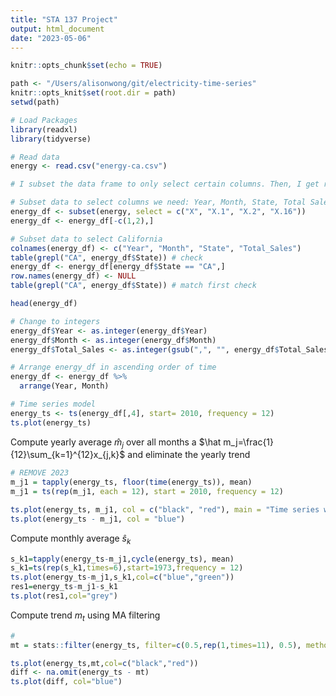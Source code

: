 ```yaml
---
title: "STA 137 Project"
output: html_document
date: "2023-05-06"
---
```


```r
knitr::opts_chunk$set(echo = TRUE)

path <- "/Users/alisonwong/git/electricity-time-series"
knitr::opts_knit$set(root.dir = path)
setwd(path)

# Load Packages 
library(readxl)
library(tidyverse)
```

```r

# Read data 
energy <- read.csv("energy-ca.csv")

# I subset the data frame to only select certain columns. Then, I get rid of the first two rows, since they are unnecessary (these rows were the result of a small issue when importing the file). Then, I check the amount of times in which "CA" appears in the "X.2" column which corresponds to the respective state. Then, I add column names. Then, I update the data frame to only include rows where "State == 'CA'". Then, I get rid of empty rows. Then, I check the amount of times in which the State column equals "CA". Since this number, 158, matches with the earlier number, we have support to say no important data was lost. 

# Subset data to select columns we need: Year, Month, State, Total Sales
energy_df <- subset(energy, select = c("X", "X.1", "X.2", "X.16"))
energy_df <- energy_df[-c(1,2),]

# Subset data to select California 
colnames(energy_df) <- c("Year", "Month", "State", "Total_Sales")
table(grepl("CA", energy_df$State)) # check
energy_df <- energy_df[energy_df$State == "CA",]
row.names(energy_df) <- NULL
table(grepl("CA", energy_df$State)) # match first check

head(energy_df)
```

```r

# Change to integers
energy_df$Year <- as.integer(energy_df$Year)
energy_df$Month <- as.integer(energy_df$Month)
energy_df$Total_Sales <- as.integer(gsub(",", "", energy_df$Total_Sales))

# Arrange energy_df in ascending order of time
energy_df <- energy_df %>%
  arrange(Year, Month)

# Time series model 
energy_ts <- ts(energy_df[,4], start= 2010, frequency = 12)
ts.plot(energy_ts)
```

Compute yearly average $\hat m_j$ over all months a $\hat m_j=\frac{1}{12}\sum_{k=1}^{12}x_{j,k}$ and eliminate the yearly trend

```r

# REMOVE 2023
m_j1 = tapply(energy_ts, floor(time(energy_ts)), mean)
m_j1 = ts(rep(m_j1, each = 12), start = 2010, frequency = 12)

ts.plot(energy_ts, m_j1, col = c("black", "red"), main = "Time series with Yearly Average")
ts.plot(energy_ts - m_j1, col = "blue")
```


Compute monthly average $\hat s_k$

```r
s_k1=tapply(energy_ts-m_j1,cycle(energy_ts), mean)
s_k1=ts(rep(s_k1,times=6),start=1973,frequency = 12)
ts.plot(energy_ts-m_j1,s_k1,col=c("blue","green"))
res1=energy_ts-m_j1-s_k1
ts.plot(res1,col="grey")
```

Compute trend $m_t$ using MA filtering 

```r
# 
mt = stats::filter(energy_ts, filter=c(0.5,rep(1,times=11), 0.5), method="convolution", sides=2)/12

ts.plot(energy_ts,mt,col=c("black","red"))
diff <- na.omit(energy_ts - mt)
ts.plot(diff, col="blue")
```

